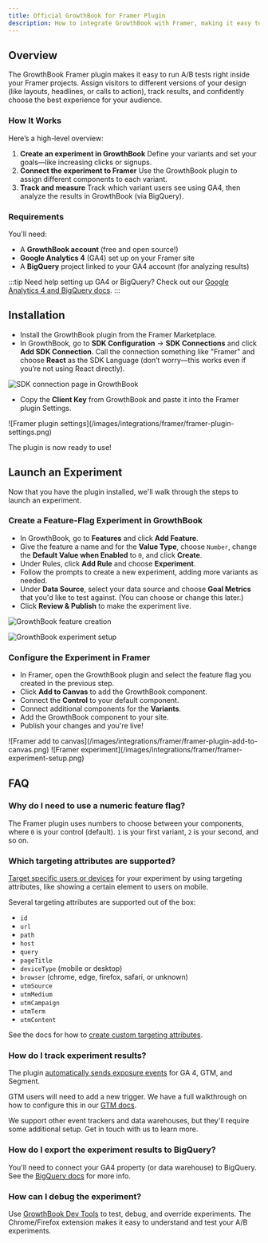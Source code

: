 ```yaml
---
title: Official GrowthBook for Framer Plugin
description: How to integrate GrowthBook with Framer, making it easy to connect feature flags and experiments with Framer components for no-code A/B testing.
---
```



## Overview

The GrowthBook Framer plugin makes it easy to run A/B tests right inside your Framer projects. Assign visitors to different versions of your design (like layouts, headlines, or calls to action), track results, and confidently choose the best experience for your audience.

### How It Works

Here’s a high-level overview:

1. **Create an experiment in GrowthBook**
   Define your variants and set your goals—like increasing clicks or signups.
2. **Connect the experiment to Framer**
   Use the GrowthBook plugin to assign different components to each variant.
3. **Track and measure**
   Track which variant users see using GA4, then analyze the results in GrowthBook (via BigQuery).

### Requirements

You'll need:

- A **GrowthBook account** (free and open source!)
- **Google Analytics 4** (GA4) set up on your Framer site
- A **BigQuery** project linked to your GA4 account (for analyzing results)

:::tip
Need help setting up GA4 or BigQuery? Check out our [Google Analytics 4 and BigQuery docs](/guide/guide/GA4-google-analytics).
:::

## Installation

- Install the GrowthBook plugin from the Framer Marketplace.
- In GrowthBook, go to **SDK Configuration** &rarr; **SDK Connections** and click **Add SDK Connection**. Call the connection something like "Framer" and choose **React** as the SDK Language (don’t worry—this works even if you’re not using React directly).

![SDK connection page in GrowthBook](/images/integrations/framer/framer-sdk-connection.png)

- Copy the **Client Key** from GrowthBook and paste it into the Framer plugin Settings.

<MaxWidthImage maxWidth={400} border>
![Framer plugin settings](/images/integrations/framer/framer-plugin-settings.png)
</MaxWidthImage>

The plugin is now ready to use!

## Launch an Experiment

Now that you have the plugin installed, we'll walk through the steps to launch an experiment.

### Create a Feature-Flag Experiment in GrowthBook

- In GrowthBook, go to **Features** and click **Add Feature**.
- Give the feature a name and for the **Value Type**, choose `Number`, change the **Default Value when Enabled** to `0`, and click **Create**.
- Under Rules, click **Add Rule** and choose **Experiment**.
- Follow the prompts to create a new experiment, adding more variants as needed.
- Under **Data Source**, select your data source and choose **Goal Metrics** that you'd like to test against. (You can choose or change this later.)
- Click **Review & Publish** to make the experiment live.

![GrowthBook feature creation](/images/integrations/framer/framer-create-feature.png)

![GrowthBook experiment setup](/images/integrations/framer/framer-gb-experiment.png)

### Configure the Experiment in Framer

- In Framer, open the GrowthBook plugin and select the feature flag you created in the previous step.
- Click **Add to Canvas** to add the GrowthBook component.
- Connect the **Control** to your default component.
- Connect additional components for the **Variants**.
- Add the GrowthBook component to your site.
- Publish your changes and you're live!

<MaxWidthImage maxWidth={400} border>
![Framer add to canvas](/images/integrations/framer/framer-plugin-add-to-canvas.png)
</MaxWidthImage>

<MaxWidthImage>
![Framer experiment](/images/integrations/framer/framer-experiment-setup.png)
</MaxWidthImage>

## FAQ

### Why do I need to use a numeric feature flag?

The Framer plugin uses numbers to choose between your components, where `0` is your control (default). `1` is your first variant, `2` is your second, and so on.

### Which targeting attributes are supported?

[Target specific users or devices](/features/targeting) for your experiment by using targeting attributes, like showing a certain element to users on mobile.

Several targeting attributes are supported out of the box:

- `id`
- `url`
- `path`
- `host`
- `query`
- `pageTitle`
- `deviceType` (mobile or desktop)
- `browser` (chrome, edge, firefox, safari, or unknown)
- `utmSource`
- `utmMedium`
- `utmCampaign`
- `utmTerm`
- `utmContent`

See the docs for how to [create custom targeting attributes](/lib/script-tag#adding-custom-attributes).

### How do I track experiment results?

The plugin [automatically sends exposure events](/lib/script-tag#tracking-experiment-views) for GA 4, GTM, and Segment.

GTM users will need to add a new trigger. We have a full walkthrough on how to configure this in our [GTM docs](/guide/google-tag-manager-and-growthbook).

We support other event trackers and data warehouses, but they'll require some additional setup. Get in touch with us to learn more.

### How do I export the experiment results to BigQuery?

You'll need to connect your GA4 property (or data warehouse) to BigQuery. See the [BigQuery docs](/guide/bigquery) for more info.

### How can I debug the experiment?

Use [GrowthBook Dev Tools](/tools/chrome-extension) to test, debug, and override experiments. The Chrome/Firefox extension makes it easy to understand and test your A/B experiments.
